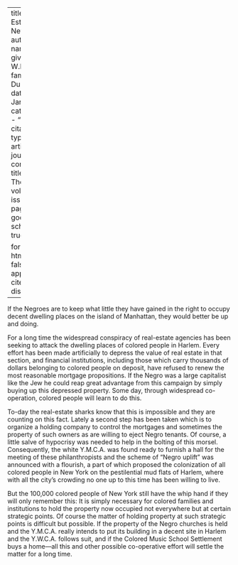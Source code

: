 
---
title: 'Real Estate in New York'
author:
  - name:
      given: W.E.B.
      family: Du Bois
date: Jan. 1914
categories: 
  - ""
citation: 
  type: article-journal
  container-title: The Crisis
  volume: 8
  issue: 3
  page: 128
google-scholar: true

format:
  html:
    toc: false
    appendix-cite-as: display
---



If the Negroes are to keep what little they have gained in the right to occupy decent dwelling places on the island of Manhattan, they would better be up and doing.

For a long time the widespread conspiracy of real-estate agencies has been seeking to attack the dwelling places of colored people in Harlem. Every effort has been made artificially to depress the value of real estate in that section, and financial institutions, including those which carry thousands of dollars belonging to colored people on deposit, have refused to renew the most reasonable mortgage propositions. If the Negro was a large capitalist like the Jew he could reap great advantage from this campaign by simply buying up this depressed property. Some day, through widespread co-operation, colored people will learn to do this.

To-day the real-estate sharks know that this is impossible and they are counting on this fact. Lately a second step has been taken which is to organize a holding company to control the mortgages and sometimes the property of such owners as are willing to eject Negro tenants. Of course, a little salve of hypocrisy was needed to help in the bolting of this morsel. Consequently, the white Y.M.C.A. was found ready to furnish a hall for the meeting of these philanthropists and the scheme of "Negro uplift" was announced with a flourish, a part of which proposed the colonization of all colored people in New York on the pestilential mud flats of Harlem, where with all the city's crowding no one up to this time has been willing to live.

But the 100,000 colored people of New York still have the whip hand if they will only remember this: It is simply necessary for colored families and institutions to hold the property now occupied not everywhere but at certain strategic points. Of course the matter of holding property at such strategic points is difficult but possible. If the property of the Negro churches is held and the Y.M.C.A. really intends to put its building in a decent site in Harlem and the Y.W.C.A. follows suit, and if the Colored Music School Settlement buys a home---all this and other possible co-operative effort will settle the matter for a long time.

